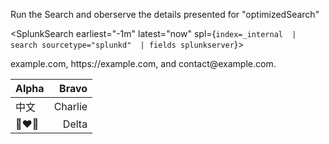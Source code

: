 
Run the Search and oberserve the details presented for "optimizedSearch"

<SplunkSearch earliest="-1m" latest="now" spl={`index=_internal 
| search sourcetype="splunkd" 
| fields splunkserver`}>
</SplunkSearch>

<Link to="www.example.com" openInNewContext>example.com</Link>, https://example.com, and contact@example.com.

| Alpha | Bravo   |
| ----- | -------: |
| 中文  | Charlie |
| 👩‍❤️‍👩    | Delta   |
